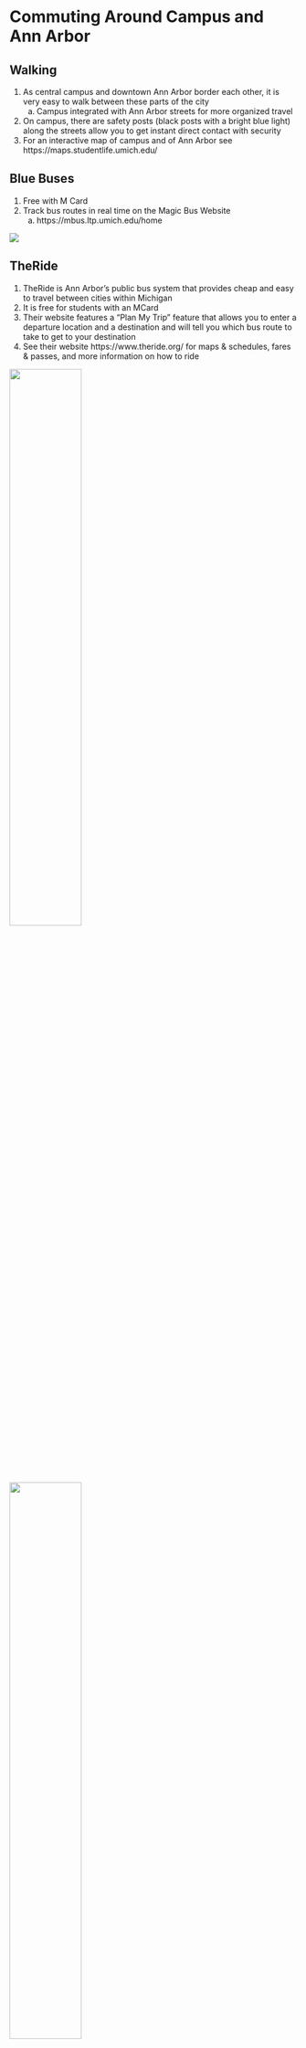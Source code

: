 # Commuting Around Campus and Ann Arbor {#commuting}

## Walking
1. As central campus and downtown Ann Arbor border each other, it is very easy to walk between these parts of the city
    a. Campus integrated with Ann Arbor streets for more organized travel
2. On campus, there are safety posts (black posts with a bright blue light) along the streets allow you to get instant direct contact with security
3. For an interactive map of campus and of Ann Arbor see https://maps.studentlife.umich.edu/

## Blue Buses
1. Free with M Card
2. Track bus routes in real time on the Magic Bus Website
    a. https://mbus.ltp.umich.edu/home

![](michigan_blue_bus.jpeg)

## TheRide
1. TheRide is Ann Arbor's public bus system that provides cheap and easy to travel between cities within Michigan
2. It is free for students with an MCard
3. Their website features a "Plan My Trip" feature that allows you to enter a departure location and a destination and will tell you which bus route to take to get to your destination
4. See their website https://www.theride.org/ for maps & schedules, fares & passes, and more information on how to ride

![](flexride_final-web.png){width=50%} ![](theride.jpeg){width=50%}

## Cars/Parking
1. Parking Passes: https://ltp.umich.edu/parking/permit-parking/
    a. 4 Tiers of passes available for faculty, students, and staff based on seniority: Gold, Blue, Yellow, Orange
    b. Graduate students are eligible for 4 types of parking permits with annual costs
        i. Yellow/After Hourmore infs – $237
        ii. Student Storage – $234
        iii. Orange – $84
        iv. After Hours – $70 
2. Understanding Michigan Car Insurance
    a. Michigan is considered a “no-fault” which makes insurance rates in the state significantly higher than average 
        i. https://www.michigan.gov/-/media/Project/Websites/autoinsurance/PDFs/FIS-PUB_0202a.pdf?rev=f0fb2628817f479d92ec040006bae492
3. Plate and License Transition
    a. https://www.secstates.com/MI_DMV_Michigan_Department_of_Motor_Vehicles

## Spin Scooters
1. Download the app on iOS or Android for a fun way to zip around campus
2. Cost: $1 to unlock the scooter + 15¢ per minute to ride
3. For more information: https://www.spin.app/

![](download.jpeg)

## Rideshare: Uber & Lyft {#rideshare}
1. Similar to a taxi, but you can request a driver from the app on a smartphone to pick you up from any destination and take you to any destination
    a. Download Uber and Lyft app on iOS or Android
2. If you want to guarantee a ride for a future date/time, you can schedule a future ride through both of these apps
3. Uber website: https://www.uber.com/
4. Lyft website: https://www.lyft.com/



